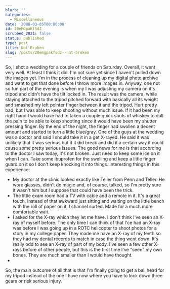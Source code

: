 ```yaml
---
blurb: ''
categories:
  - Miscellaneous
date: '2008-03-05T00:00:00'
id: 20eMGpaKfSdZ
scrubbed_2021: false
status: published
type: post
title: Not Broken
slug: /posts/20emgpakfsdz--not-broken
---
```


So, I shot a wedding for a couple of friends on Saturday. Overall,
it went very well. At least I think it did. I'm not sure yet since
I haven't pulled down the images yet. I'm in the process of
cleaning up my digital photo archive and want to get that done
before I throw more images in. Anyway, one not so fun part of the
evening is when my I was adjusting my camera on it's tripod and
didn't have the tilt locked in. The result was the camera, while
staying attached to the tripod pitched forward with basically all
its weight and smashed my left pointer finger between it and the
tripod. Hurt pretty bad, but I was able to keep shooting without
much issue. If it had been my right hand I would have had to taken
a couple quick shots of whiskey to dull the pain to be able to keep
shooting since it would have been my shutter pressing finger. By
the end of the night, the finger had swollen a decent amount and
started to turn a little blue/gray. One of the guys at the wedding
was a doctor and said I should take it in a get X-rayed. He said it
was unlikely that it was serious but if it did break and did it a
certain way it could cause some pretty serious issues. The good
news for me is that according to the doctor I saw today, it's not
broken. Just need to keep some ice on it when I can. Take some
ibuprofen for the swelling and keep a little finger guard on it so
I don't keep knocking it into things. Interesting things in this
experience:
-   My doctor at the clinic looked exactly like Teller from Penn
    and Teller. He wore glasses, didn't do magic and, of course,
    talked, so I'm pretty sure it wasn't him but I suppose that could
    have been the trick.
-   The little exam room had a TV with cable and a remote in it.
    It's a great touch. Instead of that awkward just sitting and
    waiting on the little bench with the roll of paper on it, I channel
    surfed. Made for a much more comfortable wait.
-   I asked for the X-ray which they let me have. I don't think
    I've seen an X-ray of myself before. The only time I can think of
    that I'ce had an X-ray was before I was going up in a ROTC
    helicopter to shoot photos for a story in my college paper. They
    made me have an X-ray of my teeth so they had my dental records to
    match in case the thing went down. It's really odd to see an X-ray
    of part of my body. I've seen a few other X-rays before of other
    people, but this is the first time I've "seen" my own bones. They
    are much smaller than I would have thought.
-  

So, the main outcome of all that is that I'm finally going to get a
ball head for my tripod instead of the one I have now where you
have to lock down three gears or risk serious injury.
